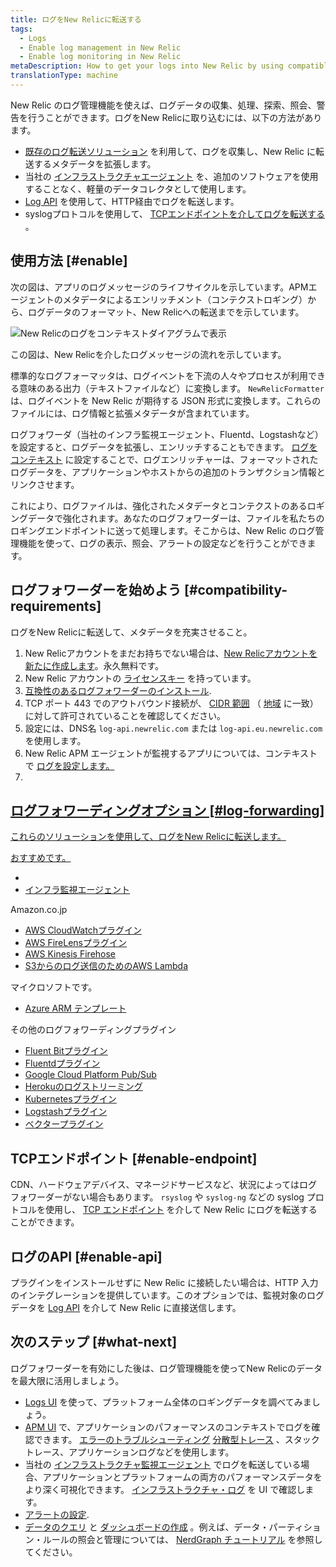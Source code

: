 ```yaml
---
title: ログをNew Relicに転送する
tags:
  - Logs
  - Enable log management in New Relic
  - Enable log monitoring in New Relic
metaDescription: How to get your logs into New Relic by using compatible log forwarder plugins.
translationType: machine
---
```


New Relic のログ管理機能を使えば、ログデータの収集、処理、探索、照会、警告を行うことができます。ログをNew Relicに取り込むには、以下の方法があります。

* [既存のログ転送ソリューション](#log-forwarding) を利用して、ログを収集し、New Relic に転送するメタデータを拡張します。
* 当社の [インフラストラクチャエージェント](/docs/logs/enable-new-relic-logs/1-enable-logs/forward-your-logs-using-new-relic-infrastructure-agent) を、追加のソフトウェアを使用することなく、軽量のデータコレクタとして使用します。
* [Log API](/docs/logs/log-management/log-api/introduction-log-api/) を使用して、HTTP経由でログを転送します。
* syslogプロトコルを使用して、 [TCPエンドポイントを介してログを転送する](/docs/logs/log-management/log-api/use-tcp-endpoint-forward-logs-new-relic/) 。

## 使用方法 [#enable]

次の図は、アプリのログメッセージのライフサイクルを示しています。APMエージェントのメタデータによるエンリッチメント（コンテクストロギング）から、ログデータのフォーマット、New Relicへの転送までを示しています。

![New Relicのログをコンテキストダイアグラムで表示](./images/new-relic-logs-in-context-diagram.jpg "新レリック・ログ・イン・コンテキスト・ダイアグラム.jpg")

<figcaption>
  この図は、New Relicを介したログメッセージの流れを示しています。
</figcaption>

標準的なログフォーマッタは、ログイベントを下流の人々やプロセスが利用できる意味のある出力（テキストファイルなど）に変換します。 `NewRelicFormatter` は、ログイベントを New Relic が期待する JSON 形式に変換します。これらのファイルには、ログ情報と拡張メタデータが含まれています。

ログフォワーダ（当社のインフラ監視エージェント、Fluentd、Logstashなど）を設定すると、ログデータを拡張し、エンリッチすることもできます。 [ログをコンテキスト](/docs/logs/enable-log-management-new-relic/configure-logs-context/configure-logs-context-apm-agents/) に設定することで、ログエンリッチャーは、フォーマットされたログデータを、アプリケーションやホストからの追加のトランザクション情報とリンクさせます。

これにより、ログファイルは、強化されたメタデータとコンテクストのあるロギングデータで強化されます。あなたのログフォワーダーは、ファイルを私たちのロギングエンドポイントに送って処理します。そこからは、New Relic のログ管理機能を使って、ログの表示、照会、アラートの設定などを行うことができます。

## ログフォワーダーを始めよう [#compatibility-requirements]

ログをNew Relicに転送して、メタデータを充実させること。

1. New Relicアカウントをまだお持ちでない場合は、[New Relicアカウントを新たに作成します](https://newrelic.com/signup)。永久無料です。
2. New Relic アカウントの [ライセンスキー](/docs/accounts/install-new-relic/account-setup/license-key) を持っています。
3. [互換性のあるログフォワーダーのインストール](#log-forwarding).
4. TCP ポート 443 でのアウトバウンド接続が、 [CIDR 範囲](/docs/using-new-relic/cross-product-functions/install-configure/networks/#infrastructure) （ [地域](/docs/using-new-relic/welcome-new-relic/get-started/our-eu-us-region-data-centers) に一致）に対して許可されていることを確認してください。
5. 設定には、DNS名 `log-api.newrelic.com` または `log-api.eu.newrelic.com` を使用します。
6. New Relic APM エージェントが監視するアプリについては、コンテキスト で [ログを設定します。](/docs/logs/enable-log-management-new-relic/configure-logs-context/configure-logs-context-apm-agents/)
7. [](/docs/logs/enable-log-management-new-relic/configure-logs-context/configure-logs-context-apm-agents/)

## [ログフォワーディングオプション [#log-forwarding]](/docs/logs/enable-log-management-new-relic/configure-logs-context/configure-logs-context-apm-agents/)

[これらのソリューションを使用して、ログをNew Relicに転送します。](/docs/logs/enable-log-management-new-relic/configure-logs-context/configure-logs-context-apm-agents/)

[おすすめです。](/docs/logs/enable-log-management-new-relic/configure-logs-context/configure-logs-context-apm-agents/)

* [](/docs/logs/enable-log-management-new-relic/configure-logs-context/configure-logs-context-apm-agents/)
* [](/docs/logs/enable-log-management-new-relic/configure-logs-context/configure-logs-context-apm-agents/)[インフラ監視エージェント](/docs/logs/forward-logs/forward-your-logs-using-infrastructure-agent/)

Amazon.co.jp

* [AWS CloudWatchプラグイン](/docs/logs/forward-logs/aws-lambda-sending-cloudwatch-logs/)
* [AWS FireLensプラグイン](/docs/logs/forward-logs/aws-firelens-plugin-log-forwarding/)
* [AWS Kinesis Firehose](/docs/logs/forward-logs/stream-logs-using-kinesis-data-firehose/)
* [S3からのログ送信のためのAWS Lambda](/docs/logs/forward-logs/aws-lambda-sending-logs-s3/)

マイクロソフトです。

* [Azure ARM テンプレート](/docs/logs/forward-logs/azure-log-forwarding/)

その他のログフォワーディングプラグイン

* [Fluent Bitプラグイン](/docs/logs/forward-logs/fluent-bit-plugin-log-forwarding/)
* [Fluentdプラグイン](/docs/logs/forward-logs/fluentd-plugin-log-forwarding/)
* [Google Cloud Platform Pub/Sub](/docs/logs/forward-logs/google-cloud-platform-log-forwarding)
* [Herokuのログストリーミング](/docs/logs/forward-logs/heroku-log-forwarding/)
* [Kubernetesプラグイン](/docs/logs/forward-logs/kubernetes-plugin-log-forwarding/)
* [Logstashプラグイン](/docs/logs/forward-logs/logstash-plugin-log-forwarding/)
* [ベクタープラグイン](/docs/logs/forward-logs/vector-output-sink-log-forwarding/)

## TCPエンドポイント [#enable-endpoint]

CDN、ハードウェアデバイス、マネージドサービスなど、状況によってはログフォワーダーがない場合もあります。 `rsyslog` や `syslog-ng` などの syslog プロトコルを使用し、 [TCP エンドポイント](/docs/logs/log-management/log-api/use-tcp-endpoint-forward-logs-new-relic/) を介して New Relic にログを転送することができます。

## ログのAPI [#enable-api]

プラグインをインストールせずに New Relic に接続したい場合は、HTTP 入力のインテグレーションを提供しています。このオプションでは、監視対象のログデータを [Log API](/docs/logs/log-management/log-api/introduction-log-api/) を介して New Relic に直接送信します。

## 次のステップ [#what-next]

ログフォワーダーを有効にした後は、ログ管理機能を使ってNew Relicのデータを最大限に活用しましょう。

* [Logs UI](/docs/logs/log-management/ui-data/use-logs-ui/) を使って、プラットフォーム全体のロギングデータを調べてみましょう。
* [APM UI](/docs/logs/log-management/ui-data/use-logs-ui/#links) で、アプリケーションのパフォーマンスのコンテキストでログを確認できます。 [エラーのトラブルシューティング](/docs/apm/apm-ui-pages/error-analytics/errors-page-find-fix-verify-problems/) [分散型トレース](/docs/apm/distributed-tracing/ui-data/understand-use-distributed-tracing-data) 、スタックトレース、アプリケーションログなどを使用します。
* 当社の [インフラストラクチャ監視エージェント](/docs/logs/forward-logs/forward-your-logs-using-infrastructure-agent/) でログを転送している場合、アプリケーションとプラットフォームの両方のパフォーマンスデータをより深く可視化できます。 [インフラストラクチャ・ログ](/docs/logs/log-management/ui-data/use-logs-ui/#links) を UI で確認します。
* [アラートの設定](/docs/alerts-applied-intelligence/new-relic-alerts/alert-conditions/create-alert-conditions/).
* [データのクエリ](/docs/query-your-data/explore-query-data/get-started/introduction-querying-new-relic-data/) と [ダッシュボードの作成](/docs/query-your-data/explore-query-data/dashboards/introduction-dashboards/) 。例えば、データ・パーティション・ルールの照会と管理については、 [NerdGraph チュートリアル](/docs/apis/nerdgraph/examples/nerdgraph-data-partition-rules-tutorial/) を参照してください。